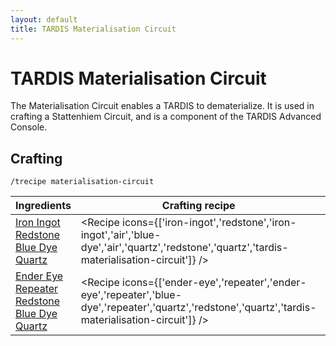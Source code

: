```yaml
---
layout: default
title: TARDIS Materialisation Circuit
---
```



TARDIS Materialisation Circuit
===================

The Materialisation Circuit enables a TARDIS to dematerialize. It is used in crafting a Stattenhiem Circuit, and is a component of the TARDIS Advanced Console.

## Crafting

`/trecipe materialisation-circuit`

| Ingredients | Crafting recipe | Difficulty |
| ----------- | --------------- | ------------- |
| [Iron Ingot](https://minecraft.wiki/w/Iron_Ingot)<br/>[Redstone](https://minecraft.wiki/w/Redstone)<br/>[Blue Dye](https://minecraft.wiki/w/Blue_Dye)<br/>[Quartz](https://minecraft.wiki/w/Quartz) | <Recipe icons={['iron-ingot','redstone','iron-ingot','air','blue-dye','air','quartz','redstone','quartz','tardis-materialisation-circuit']} /> | easy |
| [Ender Eye](https://minecraft.wiki/w/Ender_Eye)<br/>[Repeater](https://minecraft.wiki/w/Repeater)<br/>[Redstone](https://minecraft.wiki/w/Redstone)<br/>[Blue Dye](https://minecraft.wiki/w/Blue_Dye)<br/>[Quartz](https://minecraft.wiki/w/Quartz) | <Recipe icons={['ender-eye','repeater','ender-eye','repeater','blue-dye','repeater','quartz','redstone','quartz','tardis-materialisation-circuit']} /> | hard |
